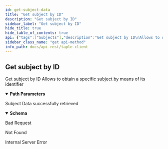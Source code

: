 ```yaml
---
id: get-subject-data
title: "Get subject by ID"
description: "Get subject by ID"
sidebar_label: "Get subject by ID"
hide_title: true
hide_table_of_contents: true
api: {"tags":["Subjects"],"description":"Get subject by ID\nAllows to obtain a specific subject by means of its identifier","operationId":"Get Subject Data","parameters":[{"name":"id","in":"path","description":"Subject's unique id","required":true,"schema":{"type":"string"}}],"responses":{"200":{"description":"Subject Data successfully retrieved","content":{"application/json":{"schema":{"type":"object","required":["subject_id","governance_id","sn","public_key","namespace","name","schema_id","owner","creator","properties","active"],"properties":{"active":{"type":"boolean","description":"Indicates if the subject is active or not"},"creator":{"type":"string","description":"Subject creator identifier"},"governance_id":{"type":"string","description":"Governance identifier"},"name":{"type":"string","description":"The name of the subject."},"namespace":{"type":"string","description":"Namespace of the subject"},"owner":{"type":"string","description":"Subject owner identifier"},"properties":{"description":"Current status of the subject"},"public_key":{"type":"string","description":"Public key of the subject"},"schema_id":{"type":"string","description":"Identifier of the schema used by the subject and defined in associated governance"},"sn":{"type":"integer","format":"int64","description":"Current sequence number of the subject","minimum":0},"subject_id":{"type":"string","description":"Subject identifier"}}},"example":{"active":true,"creator":"EbwR0yYrCYpTzlN5i5GX_MtAbKRw5y2euv3TqiTgwggs","governance_id":"","name":"Wine_Producers_Organization","namespace":"","owner":"EbwR0yYrCYpTzlN5i5GX_MtAbKRw5y2euv3TqiTgwggs","properties":{"members":[],"policies":[{"approve":{"quorum":"MAJORITY"},"evaluate":{"quorum":"MAJORITY"},"id":"governance","validate":{"quorum":"MAJORITY"}}],"roles":[],"schemas":[]},"public_key":"E0gaiDcPRVmYLUGbseHmBk2_2H-FAlSgaO6ZMOXhh4Gs","schema_id":"governance","sn":0,"subject_id":"JoifaSpfenD2bEPeBLvUTWh30brm4tKcvdW8exQnkGoQ"}}}},"400":{"description":"Bad Request"},"404":{"description":"Not Found"},"500":{"description":"Internal Server Error"}},"method":"get","path":"/api/subjects/{id}","security":[],"info":{"title":"taple-client","description":"","contact":{"name":"Open Canarias S.L.","email":"taple@opencanarias.com"},"license":{"name":"AGPL-3.0-only","url":"https://raw.githubusercontent.com/opencanarias/taple-client/main/LICENSE"},"version":"0.3.0-dev"},"postman":{"name":"Get subject by ID","description":{"content":"Get subject by ID\nAllows to obtain a specific subject by means of its identifier","type":"text/plain"},"url":{"path":["api","subjects",":id"],"host":["{{baseUrl}}"],"query":[],"variable":[{"disabled":false,"description":{"content":"(Required) Subject's unique id","type":"text/plain"},"type":"any","value":"","key":"id"}]},"header":[{"key":"Accept","value":"application/json"}],"method":"GET"}}
sidebar_class_name: "get api-method"
info_path: docs/api-rest/taple-client
---
```



## Get subject by ID



Get subject by ID
Allows to obtain a specific subject by means of its identifier

<details style={{"marginBottom":"1rem"}} data-collapsed={false} open={true}><summary style={{}}><strong>Path Parameters</strong></summary><div><ul><ParamsItem className={"paramsItem"} param={{"name":"id","in":"path","description":"Subject's unique id","required":true,"schema":{"type":"string"}}}></ParamsItem></ul></div></details><div><ApiTabs><TabItem label={"200"} value={"200"}><div>

Subject Data successfully retrieved

</div><div><MimeTabs schemaType={"response"}><TabItem label={"application/json"} value={"application/json"}><SchemaTabs><TabItem label={"Schema"} value={"Schema"}><details style={{}} data-collapsed={false} open={true}><summary style={{"textAlign":"left"}}><strong>Schema</strong></summary><div style={{"textAlign":"left","marginLeft":"1rem"}}></div><ul style={{"marginLeft":"1rem"}}><SchemaItem collapsible={false} name={"active"} required={false} schemaDescription={"Indicates if the subject is active or not"} schemaName={"boolean"} qualifierMessage={undefined} defaultValue={undefined}></SchemaItem><SchemaItem collapsible={false} name={"creator"} required={false} schemaDescription={"Subject creator identifier"} schemaName={"string"} qualifierMessage={undefined} defaultValue={undefined}></SchemaItem><SchemaItem collapsible={false} name={"governance_id"} required={false} schemaDescription={"Governance identifier"} schemaName={"string"} qualifierMessage={undefined} defaultValue={undefined}></SchemaItem><SchemaItem collapsible={false} name={"name"} required={false} schemaDescription={"The name of the subject."} schemaName={"string"} qualifierMessage={undefined} defaultValue={undefined}></SchemaItem><SchemaItem collapsible={false} name={"namespace"} required={false} schemaDescription={"Namespace of the subject"} schemaName={"string"} qualifierMessage={undefined} defaultValue={undefined}></SchemaItem><SchemaItem collapsible={false} name={"owner"} required={false} schemaDescription={"Subject owner identifier"} schemaName={"string"} qualifierMessage={undefined} defaultValue={undefined}></SchemaItem><SchemaItem collapsible={false} name={"properties"} required={false} schemaDescription={"Current status of the subject"} schemaName={""} qualifierMessage={undefined} defaultValue={undefined}></SchemaItem><SchemaItem collapsible={false} name={"public_key"} required={false} schemaDescription={"Public key of the subject"} schemaName={"string"} qualifierMessage={undefined} defaultValue={undefined}></SchemaItem><SchemaItem collapsible={false} name={"schema_id"} required={false} schemaDescription={"Identifier of the schema used by the subject and defined in associated governance"} schemaName={"string"} qualifierMessage={undefined} defaultValue={undefined}></SchemaItem><SchemaItem collapsible={false} name={"sn"} required={false} schemaDescription={"Current sequence number of the subject"} schemaName={"int64"} qualifierMessage={undefined} defaultValue={undefined}></SchemaItem><SchemaItem collapsible={false} name={"subject_id"} required={false} schemaDescription={"Subject identifier"} schemaName={"string"} qualifierMessage={undefined} defaultValue={undefined}></SchemaItem></ul></details></TabItem><TabItem label={"Example (from schema)"} value={"Example (from schema)"}><ResponseSamples responseExample={"{\n  \"active\": true,\n  \"creator\": \"string\",\n  \"governance_id\": \"string\",\n  \"name\": \"string\",\n  \"namespace\": \"string\",\n  \"owner\": \"string\",\n  \"public_key\": \"string\",\n  \"schema_id\": \"string\",\n  \"sn\": 0,\n  \"subject_id\": \"string\"\n}"} language={"json"}></ResponseSamples></TabItem><TabItem label={"Example"} value={"Example"}><ResponseSamples responseExample={"{\n  \"active\": true,\n  \"creator\": \"EbwR0yYrCYpTzlN5i5GX_MtAbKRw5y2euv3TqiTgwggs\",\n  \"governance_id\": \"\",\n  \"name\": \"Wine_Producers_Organization\",\n  \"namespace\": \"\",\n  \"owner\": \"EbwR0yYrCYpTzlN5i5GX_MtAbKRw5y2euv3TqiTgwggs\",\n  \"properties\": {\n    \"members\": [],\n    \"policies\": [\n      {\n        \"approve\": {\n          \"quorum\": \"MAJORITY\"\n        },\n        \"evaluate\": {\n          \"quorum\": \"MAJORITY\"\n        },\n        \"id\": \"governance\",\n        \"validate\": {\n          \"quorum\": \"MAJORITY\"\n        }\n      }\n    ],\n    \"roles\": [],\n    \"schemas\": []\n  },\n  \"public_key\": \"E0gaiDcPRVmYLUGbseHmBk2_2H-FAlSgaO6ZMOXhh4Gs\",\n  \"schema_id\": \"governance\",\n  \"sn\": 0,\n  \"subject_id\": \"JoifaSpfenD2bEPeBLvUTWh30brm4tKcvdW8exQnkGoQ\"\n}"} language={"json"}></ResponseSamples></TabItem></SchemaTabs></TabItem></MimeTabs></div></TabItem><TabItem label={"400"} value={"400"}><div>

Bad Request

</div><div></div></TabItem><TabItem label={"404"} value={"404"}><div>

Not Found

</div><div></div></TabItem><TabItem label={"500"} value={"500"}><div>

Internal Server Error

</div><div></div></TabItem></ApiTabs></div>
      